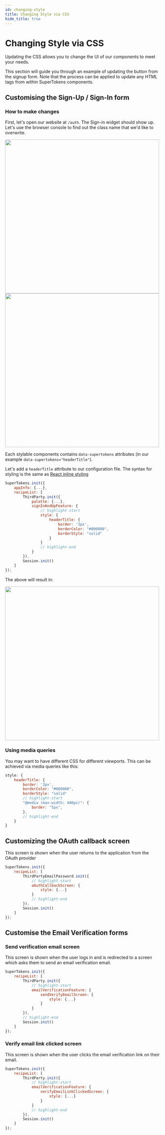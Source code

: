 ```yaml
---
id: changing-style
title: Changing Style via CSS
hide_title: true
---
```



# Changing Style via CSS 

Updating the CSS allows you to change the UI of our components to meet your needs.

This section will guide you through an example of updating the button from the signup form. Note that the process can be applied to update any HTML tags from within SuperTokens components.


## Customising the Sign-Up / Sign-In form

### How to make changes


First, let's open our website at `/auth`. The Sign-in widget should show up. Let's use the browser console to find out the class name that we'd like to overwrite.


<img width="500px" src="/img/thirdparty/inspect-button.png" />

<img width="500px" src="/img/thirdparty/inspect-button-2.png" />

Each stylable components contains `data-supertokens` attributes (in our example `data-supertokens="headerTitle"`). 

Let's add a `headerTitle` attribute to our configuration file. The syntax for styling is the same as <a href="https://www.w3schools.com/react/react_css.asp" target="_blank" rel="noopener noreferrer">React inline styling</a>

<FrontendSDKTabs>
<TabItem value="reactjs">

```jsx
SuperTokens.init({
    appInfo: {...},
    recipeList: [
        ThirdParty.init({
            palette: {...},
            signInAndUpFeature: {
                // highlight-start
                style: {
                    headerTitle: {
                        border: '3px',
                        borderColor: "#000000",
                        borderStyle: "solid"
                    }
                }
                // highlight-end
            }
        }),
        Session.init()
    ]
});
```
</TabItem>
</FrontendSDKTabs>

The above will result in: 

<img width="500px" src="/img/thirdparty/title-border.png" />

### Using media queries

You may want to have different CSS for different viewports. This can be achieved via media queries like this:

<FrontendSDKTabs>
<TabItem value="reactjs">

```jsx
style: {
    headerTitle: {
        border: '3px',
        borderColor: "#000000",
        borderStyle: "solid"
        // highlight-start
        "@media (max-width: 440px)": {
            border: "5px",
        },
        // highlight-end
    }
}
```
</TabItem>
</FrontendSDKTabs>

## Customizing the OAuth callback screen

This screen is shown when the user returns to the application from the OAuth provider

<FrontendSDKTabs>
<TabItem value="reactjs">

```jsx
SuperTokens.init({
	recipeList: [
        ThirdPartyEmailPassword.init({
            // highlight-start
            oAuthCallbackScreen: {
                style: {...}
            }
            // highlight-end
        }), 
        Session.init()
	]
});
```
</TabItem>
</FrontendSDKTabs>

## Customise the Email Verification forms

### Send verification email screen 

This screen is shown when the user logs in and is redirected to a screen which asks them to send an email verification email.

<FrontendSDKTabs>
<TabItem value="reactjs">

```jsx
SuperTokens.init({
	recipeList: [
        ThirdParty.init({
            // highlight-start
            emailVerificationFeature: {
                sendVerifyEmailScreen: {
                    style: {...}
                }
            }
        }),
        // highlight-end
        Session.init()
	]
});
```
</TabItem>
</FrontendSDKTabs>

### Verify email link clicked screen

This screen is shown when the user clicks the email verification link on their email.

<FrontendSDKTabs>
<TabItem value="reactjs">

```jsx
SuperTokens.init({
	recipeList: [
        ThirdParty.init({
            // highlight-start
            emailVerificationFeature: {
                verifyEmailLinkClickedScreen: {
                    style: {...}
                }
            }
            // highlight-end
        }),
        Session.init()
	]
});
```
</TabItem>
</FrontendSDKTabs>